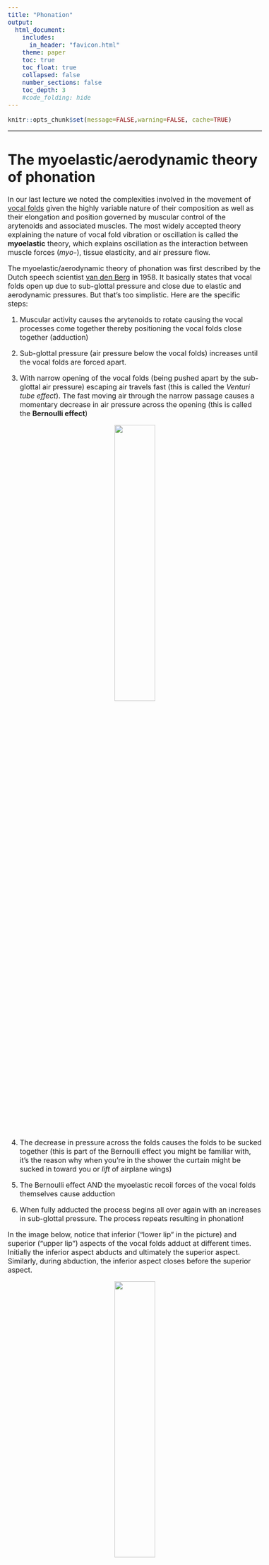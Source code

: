 ```yaml
---
title: "Phonation"
output:
  html_document:
    includes:
      in_header: "favicon.html"
    theme: paper
    toc: true
    toc_float: true
    collapsed: false
    number_sections: false
    toc_depth: 3
    #code_folding: hide
---
```

<style type="text/css">
  body{
  font-size: 12pt;
}
</style>

```r
knitr::opts_chunk$set(message=FALSE,warning=FALSE, cache=TRUE)
```

----

#  The myoelastic/aerodynamic theory of phonation

In our last lecture we noted the complexities involved in the movement of [vocal folds](https://www.youtube.com/watch?v=yn12x2SJrNM) given the highly variable nature of their composition as well as their elongation and position governed by muscular control of the arytenoids and associated muscles. 
The most widely accepted theory explaining the nature of vocal fold vibration or oscillation is called the **myoelastic** theory, which explains oscillation as the interaction between muscle forces (*myo-*), tissue elasticity, and air pressure flow. 

The myoelastic/aerodynamic theory of phonation was first described by the Dutch speech scientist [van den Berg](https://en.wikipedia.org/wiki/Janwillem_van_den_Berg) in 1958. It basically states that vocal folds open up due to sub-glottal pressure and close due to elastic and aerodynamic pressures. But that's too simplistic. Here are the specific steps:

1. Muscular activity causes the arytenoids to rotate causing the vocal processes come together thereby positioning the vocal folds close together (adduction)

2. Sub-glottal pressure (air pressure below the vocal folds) increases until the vocal folds are forced apart.

3. With narrow opening of the vocal folds (being pushed apart by the sub-glottal air pressure) escaping air travels fast (this is called the *Venturi tube effect*). The fast moving air through the narrow passage causes a momentary decrease in air pressure across the opening (this is called the **Bernoulli effect**)

<p align="center">
  <img src="images/bernoulli.jpg" width="40%" height="40%">
</p>
\

4. The decrease in pressure across the folds causes the folds to be sucked together (this is part of the Bernoulli effect you might be familiar with, it's the reason why when you're in the shower the curtain might be sucked in toward you or *lift* of airplane wings)

5. The Bernoulli effect AND the myoelastic recoil forces of the vocal folds themselves cause adduction

6. When fully adducted the process begins all over again with an increases in sub-glottal pressure. The process repeats resulting in phonation!

In the image below, notice that inferior ("lower lip" in the picture) and superior ("upper lip") aspects of the vocal folds adduct at different times. Initially the inferior aspect abducts and ultimately the superior aspect. Similarly, during abduction, the inferior aspect closes before the superior aspect. 

<p align="center">
  <img src="images/myo.jpeg" width="40%" height="40%">
</p>
\

# One-mass model

The **One-mass model of phonation** extends the basics of the myoelastics theory of phonation but considering each vocal fold as a single mass that moves in a uniform manner. The real difference between the myoelastic model and the one-mass model is that the one-mass model says that the fast moving air above the vocal folds continues to move fast as it gets further from the glottis due to *intertia*. The fast moving air in the oral cavity leaves and area of low pressure just above the glottis. The high pressure air from the lungs forces the walls of the closure further apart because there is a mass of low pressure above it.

So basically, the elastic and Bernoulli forces drive the vocal folds together, and both subglottal high pressure and supra-glottal low pressure drive the vocal folds apart.

<p align="center">
  <img src="images/onemass.gif" width="30%" height="30%">
</p>
\

These models are good but probably pale in comparison to the actual dynamics of the vocal fold separation, especially with respect to the different aspects of the vocal folds moving at different times. People who *really* study vocal fold dynamics often use 16-mass models to describe its movement!

## Phonation Threshold

Just how much sub-glottal pressure is required to pop open the adducted vocal folds? The minimum pressure required is called the **phonation threshold pressure** (PTP). The PTP varies proportionally with F~0~. With increasing F~0~ so is PTP. For example, for low F~0~s PTP can be around 3cm H~2~0 and up to around 6cm H~2~0 at higher F~0~s.  

# Spectrum

Phonation is the oscillation of the vocal folds back and forth, in a roughly periodic fashion. Like all of our discussion of complex periodic waves (like the complex wave resulting from plucking a string or blowing into a flute), there is a fundamental oscillation, and an infinite number of harmonics at frequencies systematically related to the fundamental. The resulting **spectrum**, in idealized form, would look like the line spectra seen in earlier lectures. 

The spectrum of harmonics produced by the oscillating vocal folds is called the **glottal spectrum**, which is unique for how the amplitude characteristics diminish with increasing frequency. This diminishing of amplitude is called the **spectral slope**. 

<p align="center">
  <img src="images/sourcespec.png" width="30%" height="30%">
</p>
\

The glottal spectrum has to be inferred from the sound coming out of a mouth, that is, we never get to hear exactly the sound of the vocal folds oscillating. When we synthesize the source spectrum, it often sounds like [blowing rasberries](sounds/sourcespec.wav), that is, it lacks the "shape" of a vowel sound, which is the filtered glottal spectrum through the oral and nasal cavities. The harmonic content of the glottal spectrum theoretically decreases by **12dB per octave**. What's an *octave*? The name reveals that it has to do with '8', or the eight musical notes that occupy the interval between a particular frequency and twice that frequency. So an octave higher than 220Hz will be 440Hz, and likewise, an octave below would be 110Hz. So, for the glottal spectrum, the harmonic that is twice the fundamental will have an amplitude 12dB less than the fundamental. 

If the first harmonic (F0) is 200Hz with an amplitude of 36dB, the harmonic at 400Hz (H2) will have an amplitude of 24dB. The harmonic with 800Hz (H4) will have an amplitude of 12dB, the harmonic at 1600Hz (H8) will have an amplitude of 0dB.

Do you want to synthesize a glottal spectrum in Praat? Here is a good [tutorial](https://www.fon.hum.uva.nl/praat/manual/Source-filter_synthesis_1__Creating_a_source_from_pitch.html).

## Harmonic spacing

When the vocal folds elongate, via tilting the thyroid cartilage, so too does the **harmonic spacing** of the spectrum. Remember that the harmonics of a complex periodic wave are whole number multiples of the fundamental. So a 100Hz fundamental will have tighter spaced harmonics (100Hz), than a 200Hz fundamental. The spacing of the harmonics contribute to the timbre of the sound. This explains why kids sound different from adults, and not just higher pitched. 
 
# Periodicity in the human voice

The vocal folds do not vibrate in a completely periodic manner (like our pure tones generated in Praat), rather there are always small fluctuations in their movement resulting in shifting frequency and amplitudes. Even if you tried very hard, it would be impossible to maintain a steady F0 when sustaining a sung note. Try it out. Record yourself singing "aaaahhh" in Praat and examine the F0. Here's [mine](sounds/aaah.wav). Below are the waveforms from the 1st half of the sustained vowel:

<p align="center">
  <img src="images/aaah_1st.png">
</p>
\

And the 2nd half of the vowel:

<p align="center">
  <img src="images/aaah_2nd.png">
</p>
\

Can you calculate the difference in F0?

## Variability in F0

Because the vocal fold oscillation is close to being periodic, but not quite, we have come up with ways to describe variation in F0. If there is variability in the *timing* between cycles of oscillation it is called *jitter*. If there is variability in the *amplitude* of the cycles, it is called *shimmer*. Jitter and shimmer reveal a lot about the speaker. They are called "indexical" characteristics of the speaker and help the listener identify who is speaking because we all have inherent variability in our F0.